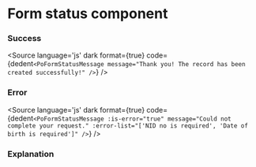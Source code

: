 # Form status component




<Description of={PoFormStatusMessage} />

<Canvas withToolbar>
<div class="space-y-5">
    <Story id="form-form-status--success" />
    <Story id="form-form-status--error" />
</div>
</Canvas>

### Success
<Source
  language='js'
  dark
  format={true}
  code={dedent`
    <PoFormStatusMessage message="Thank you! The record has been created successfully!" />
  `}
/>

### Error
<Source
  language='js'
  dark
  format={true}
  code={dedent`
    <PoFormStatusMessage
        :is-error="true"
        message="Could not complete your request."
        :error-list="['NID no is required', 'Date of birth is required']"
    />
  `}
/>

### Explanation

<ArgsTable of={PoFormStatusMessage} />
